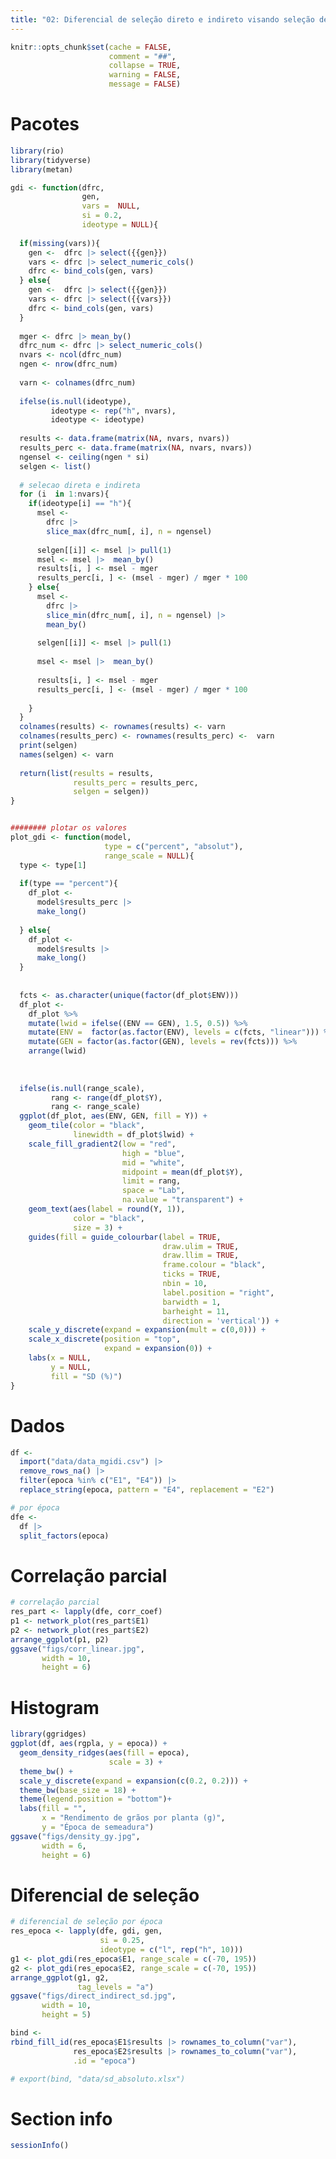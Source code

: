 ```yaml
---
title: "02: Diferencial de seleção direto e indireto visando seleção de genótipos de linho"
---
```


```r
knitr::opts_chunk$set(cache = FALSE,
                      comment = "##",
                      collapse = TRUE,
                      warning = FALSE,
                      message = FALSE)

```


# Pacotes
```r
library(rio)
library(tidyverse)
library(metan)

gdi <- function(dfrc,
                gen,
                vars =  NULL,
                si = 0.2,
                ideotype = NULL){
  
  if(missing(vars)){
    gen <-  dfrc |> select({{gen}})
    vars <- dfrc |> select_numeric_cols()
    dfrc <- bind_cols(gen, vars)
  } else{
    gen <-  dfrc |> select({{gen}})
    vars <- dfrc |> select({{vars}})
    dfrc <- bind_cols(gen, vars)
  }
  
  mger <- dfrc |> mean_by()
  dfrc_num <- dfrc |> select_numeric_cols()
  nvars <- ncol(dfrc_num)
  ngen <- nrow(dfrc_num)
  
  varn <- colnames(dfrc_num)
  
  ifelse(is.null(ideotype), 
         ideotype <- rep("h", nvars),
         ideotype <- ideotype)
  
  results <- data.frame(matrix(NA, nvars, nvars))
  results_perc <- data.frame(matrix(NA, nvars, nvars))
  ngensel <- ceiling(ngen * si)
  selgen <- list()
  
  # selecao direta e indireta
  for (i  in 1:nvars){
    if(ideotype[i] == "h"){
      msel <- 
        dfrc |> 
        slice_max(dfrc_num[, i], n = ngensel)
      
      selgen[[i]] <- msel |> pull(1)
      msel <- msel |>  mean_by()
      results[i, ] <- msel - mger
      results_perc[i, ] <- (msel - mger) / mger * 100
    } else{
      msel <- 
        dfrc |> 
        slice_min(dfrc_num[, i], n = ngensel) |> 
        mean_by()
      
      selgen[[i]] <- msel |> pull(1)
      
      msel <- msel |>  mean_by()
      
      results[i, ] <- msel - mger
      results_perc[i, ] <- (msel - mger) / mger * 100
      
    }
  }
  colnames(results) <- rownames(results) <- varn
  colnames(results_perc) <- rownames(results_perc) <-  varn
  print(selgen)
  names(selgen) <- varn
  
  return(list(results = results,
              results_perc = results_perc,
              selgen = selgen))
}


######## plotar os valores
plot_gdi <- function(model,
                     type = c("percent", "absolut"),
                     range_scale = NULL){
  type <- type[1]
  
  if(type == "percent"){
    df_plot <- 
      model$results_perc |> 
      make_long()
    
  } else{
    df_plot <- 
      model$results |> 
      make_long()
  }
  
  
  fcts <- as.character(unique(factor(df_plot$ENV)))
  df_plot <-
    df_plot %>%
    mutate(lwid = ifelse((ENV == GEN), 1.5, 0.5)) %>%
    mutate(ENV =  factor(as.factor(ENV), levels = c(fcts, "linear"))) %>%
    mutate(GEN = factor(as.factor(GEN), levels = rev(fcts))) %>%
    arrange(lwid)
  
  
  
  ifelse(is.null(range_scale), 
         rang <- range(df_plot$Y), 
         rang <- range_scale)
  ggplot(df_plot, aes(ENV, GEN, fill = Y)) +
    geom_tile(color = "black",
              linewidth = df_plot$lwid) +
    scale_fill_gradient2(low = "red",
                         high = "blue",
                         mid = "white",
                         midpoint = mean(df_plot$Y),
                         limit = rang,
                         space = "Lab",
                         na.value = "transparent") +
    geom_text(aes(label = round(Y, 1)),
              color = "black",
              size = 3) +
    guides(fill = guide_colourbar(label = TRUE,
                                  draw.ulim = TRUE,
                                  draw.llim = TRUE,
                                  frame.colour = "black",
                                  ticks = TRUE,
                                  nbin = 10,
                                  label.position = "right",
                                  barwidth = 1,
                                  barheight = 11,
                                  direction = 'vertical')) +
    scale_y_discrete(expand = expansion(mult = c(0,0))) +
    scale_x_discrete(position = "top",
                     expand = expansion(0)) +
    labs(x = NULL,
         y = NULL,
         fill = "SD (%)")
}


```


# Dados
```r
df <-
  import("data/data_mgidi.csv") |> 
  remove_rows_na() |> 
  filter(epoca %in% c("E1", "E4")) |> 
  replace_string(epoca, pattern = "E4", replacement = "E2")

# por época
dfe <- 
  df |> 
  split_factors(epoca)


```

# Correlação parcial
```r
# correlação parcial
res_part <- lapply(dfe, corr_coef)
p1 <- network_plot(res_part$E1)
p2 <- network_plot(res_part$E2)
arrange_ggplot(p1, p2)
ggsave("figs/corr_linear.jpg",
       width = 10,
       height = 6)
```


# Histogram
```r
library(ggridges)
ggplot(df, aes(rgpla, y = epoca)) +
  geom_density_ridges(aes(fill = epoca),
                      scale = 3) +
  theme_bw() +
  scale_y_discrete(expand = expansion(c(0.2, 0.2))) +
  theme_bw(base_size = 18) +
  theme(legend.position = "bottom")+
  labs(fill = "",
       x = "Rendimento de grãos por planta (g)",
       y = "Época de semeadura")
ggsave("figs/density_gy.jpg",
       width = 6,
       height = 6)
```


# Diferencial de seleção
```r

# diferencial de seleção por época
res_epoca <- lapply(dfe, gdi, gen,
                    si = 0.25,
                    ideotype = c("l", rep("h", 10)))
g1 <- plot_gdi(res_epoca$E1, range_scale = c(-70, 195))
g2 <- plot_gdi(res_epoca$E2, range_scale = c(-70, 195))
arrange_ggplot(g1, g2,
               tag_levels = "a")
ggsave("figs/direct_indirect_sd.jpg",
       width = 10,
       height = 5)

bind <- 
rbind_fill_id(res_epoca$E1$results |> rownames_to_column("var"),
              res_epoca$E2$results |> rownames_to_column("var"),
              .id = "epoca")

# export(bind, "data/sd_absoluto.xlsx")
```


# Section info
```r
sessionInfo()
```

